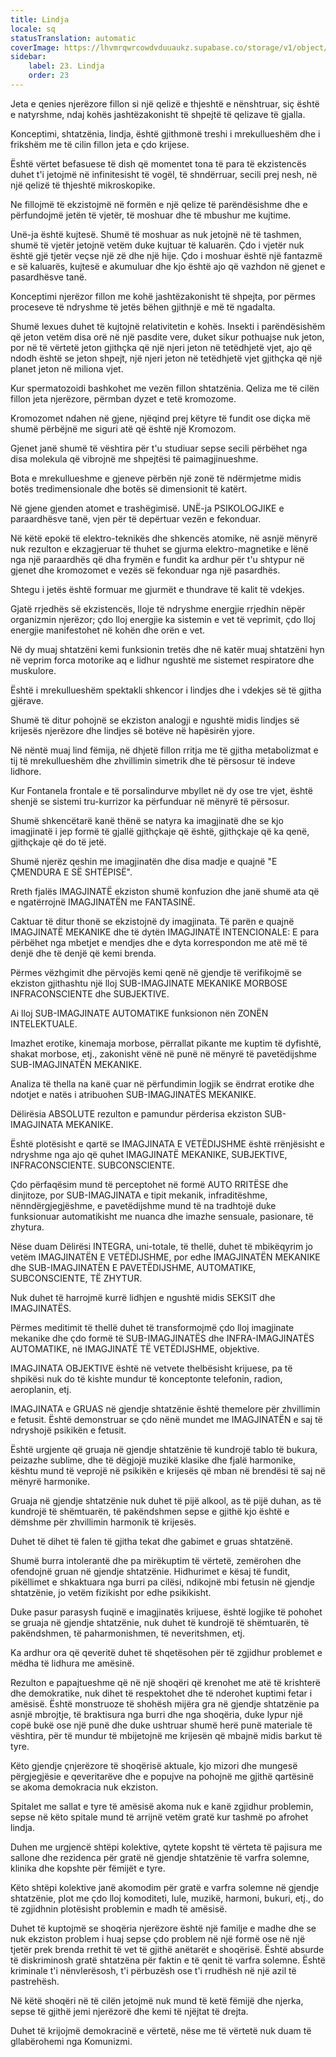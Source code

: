 ```yaml
---
title: Lindja
locale: sq
statusTranslation: automatic
coverImage: https://lhvmrqwrcowdvduuaukz.supabase.co/storage/v1/object/public/strapi-uploads/small_cover-educacion-fundamental.webp-2d51a7828a2b1309555be27f7e2a61a0.webp
sidebar:
    label: 23. Lindja
    order: 23
---
```

Jeta e qenies njerëzore fillon si një qelizë e thjeshtë e nënshtruar, siç është e natyrshme, ndaj kohës jashtëzakonisht të shpejtë të qelizave të gjalla.

Konceptimi, shtatzënia, lindja, është gjithmonë treshi i mrekullueshëm dhe i frikshëm me të cilin fillon jeta e çdo krijese.

Është vërtet befasuese të dish që momentet tona të para të ekzistencës duhet t'i jetojmë në infinitesisht të vogël, të shndërruar, secili prej nesh, në një qelizë të thjeshtë mikroskopike.

Ne fillojmë të ekzistojmë në formën e një qelize të parëndësishme dhe e përfundojmë jetën të vjetër, të moshuar dhe të mbushur me kujtime.

Unë-ja është kujtesë. Shumë të moshuar as nuk jetojnë në të tashmen, shumë të vjetër jetojnë vetëm duke kujtuar të kaluarën. Çdo i vjetër nuk është gjë tjetër veçse një zë dhe një hije. Çdo i moshuar është një fantazmë e së kaluarës, kujtesë e akumuluar dhe kjo është ajo që vazhdon në gjenet e pasardhësve tanë.

Konceptimi njerëzor fillon me kohë jashtëzakonisht të shpejta, por përmes proceseve të ndryshme të jetës bëhen gjithnjë e më të ngadalta.

Shumë lexues duhet të kujtojnë relativitetin e kohës. Insekti i parëndësishëm që jeton vetëm disa orë në një pasdite vere, duket sikur pothuajse nuk jeton, por në të vërtetë jeton gjithçka që një njeri jeton në tetëdhjetë vjet, ajo që ndodh është se jeton shpejt, një njeri jeton në tetëdhjetë vjet gjithçka që një planet jeton në miliona vjet.

Kur spermatozoidi bashkohet me vezën fillon shtatzënia. Qeliza me të cilën fillon jeta njerëzore, përmban dyzet e tetë kromozome.

Kromozomet ndahen në gjene, njëqind prej këtyre të fundit ose diçka më shumë përbëjnë me siguri atë që është një Kromozom.

Gjenet janë shumë të vështira për t'u studiuar sepse secili përbëhet nga disa molekula që vibrojnë me shpejtësi të paimagjinueshme.

Bota e mrekullueshme e gjeneve përbën një zonë të ndërmjetme midis botës tredimensionale dhe botës së dimensionit të katërt.

Në gjene gjenden atomet e trashëgimisë. UNË-ja PSIKOLOGJIKE e paraardhësve tanë, vjen për të depërtuar vezën e fekonduar.

Në këtë epokë të elektro-teknikës dhe shkencës atomike, në asnjë mënyrë nuk rezulton e ekzagjeruar të thuhet se gjurma elektro-magnetike e lënë nga një paraardhës që dha frymën e fundit ka ardhur për t'u shtypur në gjenet dhe kromozomet e vezës së fekonduar nga një pasardhës.

Shtegu i jetës është formuar me gjurmët e thundrave të kalit të vdekjes.

Gjatë rrjedhës së ekzistencës, lloje të ndryshme energjie rrjedhin nëpër organizmin njerëzor; çdo lloj energjie ka sistemin e vet të veprimit, çdo lloj energjie manifestohet në kohën dhe orën e vet.

Në dy muaj shtatzëni kemi funksionin tretës dhe në katër muaj shtatzëni hyn në veprim forca motorike aq e lidhur ngushtë me sistemet respiratore dhe muskulore.

Është i mrekullueshëm spektakli shkencor i lindjes dhe i vdekjes së të gjitha gjërave.

Shumë të ditur pohojnë se ekziston analogji e ngushtë midis lindjes së krijesës njerëzore dhe lindjes së botëve në hapësirën yjore.

Në nëntë muaj lind fëmija, në dhjetë fillon rritja me të gjitha metabolizmat e tij të mrekullueshëm dhe zhvillimin simetrik dhe të përsosur të indeve lidhore.

Kur Fontanela frontale e të porsalindurve mbyllet në dy ose tre vjet, është shenjë se sistemi tru-kurrizor ka përfunduar në mënyrë të përsosur.

Shumë shkencëtarë kanë thënë se natyra ka imagjinatë dhe se kjo imagjinatë i jep formë të gjallë gjithçkaje që është, gjithçkaje që ka qenë, gjithçkaje që do të jetë.

Shumë njerëz qeshin me imagjinatën dhe disa madje e quajnë "E ÇMENDURA E SË SHTËPISË".

Rreth fjalës IMAGJINATË ekziston shumë konfuzion dhe janë shumë ata që e ngatërrojnë IMAGJINATËN me FANTASINË.

Caktuar të ditur thonë se ekzistojnë dy imagjinata. Të parën e quajnë IMAGJINATË MEKANIKE dhe të dytën IMAGJINATË INTENCIONALE: E para përbëhet nga mbetjet e mendjes dhe e dyta korrespondon me atë më të denjë dhe të denjë që kemi brenda.

Përmes vëzhgimit dhe përvojës kemi qenë në gjendje të verifikojmë se ekziston gjithashtu një lloj SUB-IMAGJINATE MEKANIKE MORBOSE INFRACONSCIENTE dhe SUBJEKTIVE.

Ai lloj SUB-IMAGJINATE AUTOMATIKE funksionon nën ZONËN INTELEKTUALE.

Imazhet erotike, kinemaja morbose, përrallat pikante me kuptim të dyfishtë, shakat morbose, etj., zakonisht vënë në punë në mënyrë të pavetëdijshme SUB-IMAGJINATËN MEKANIKE.

Analiza të thella na kanë çuar në përfundimin logjik se ëndrrat erotike dhe ndotjet e natës i atribuohen SUB-IMAGJINATËS MEKANIKE.

Dëlirësia ABSOLUTE rezulton e pamundur përderisa ekziston SUB-IMAGJINATA MEKANIKE.

Është plotësisht e qartë se IMAGJINATA E VETËDIJSHME është rrënjësisht e ndryshme nga ajo që quhet IMAGJINATË MEKANIKE, SUBJEKTIVE, INFRACONSCIENTE. SUBCONSCIENTE.

Çdo përfaqësim mund të perceptohet në formë AUTO RRITËSE dhe dinjitoze, por SUB-IMAGJINATA e tipit mekanik, infraditëshme, nënndërgjegjëshme, e pavetëdijshme mund të na tradhtojë duke funksionuar automatikisht me nuanca dhe imazhe sensuale, pasionare, të zhytura.

Nëse duam Dëlirësi INTEGRA, uni-totale, të thellë, duhet të mbikëqyrim jo vetëm IMAGJINATËN E VETËDIJSHME, por edhe IMAGJINATËN MEKANIKE dhe SUB-IMAGJINATËN E PAVETËDIJSHME, AUTOMATIKE, SUBCONSCIENTE, TË ZHYTUR.

Nuk duhet të harrojmë kurrë lidhjen e ngushtë midis SEKSIT dhe IMAGJINATËS.

Përmes meditimit të thellë duhet të transformojmë çdo lloj imagjinate mekanike dhe çdo formë të SUB-IMAGJINATËS dhe INFRA-IMAGJINATËS AUTOMATIKE, në IMAGJINATË TË VETËDIJSHME, objektive.

IMAGJINATA OBJEKTIVE është në vetvete thelbësisht krijuese, pa të shpikësi nuk do të kishte mundur të konceptonte telefonin, radion, aeroplanin, etj.

IMAGJINATA e GRUAS në gjendje shtatzënie është themelore për zhvillimin e fetusit. Është demonstruar se çdo nënë mundet me IMAGJINATËN e saj të ndryshojë psikikën e fetusit.

Është urgjente që gruaja në gjendje shtatzënie të kundrojë tablo të bukura, peizazhe sublime, dhe të dëgjojë muzikë klasike dhe fjalë harmonike, kështu mund të veprojë në psikikën e krijesës që mban në brendësi të saj në mënyrë harmonike.

Gruaja në gjendje shtatzënie nuk duhet të pijë alkool, as të pijë duhan, as të kundrojë të shëmtuarën, të pakëndshmen sepse e gjithë kjo është e dëmshme për zhvillimin harmonik të krijesës.

Duhet të dihet të falen të gjitha tekat dhe gabimet e gruas shtatzënë.

Shumë burra intolerantë dhe pa mirëkuptim të vërtetë, zemërohen dhe ofendojnë gruan në gjendje shtatzënie. Hidhurimet e kësaj të fundit, pikëllimet e shkaktuara nga burri pa cilësi, ndikojnë mbi fetusin në gjendje shtatzënie, jo vetëm fizikisht por edhe psikikisht.

Duke pasur parasysh fuqinë e imagjinatës krijuese, është logjike të pohohet se gruaja në gjendje shtatzënie, nuk duhet të kundrojë të shëmtuarën, të pakëndshmen, të paharmonishmen, të neveritshmen, etj.

Ka ardhur ora që qeveritë duhet të shqetësohen për të zgjidhur problemet e mëdha të lidhura me amësinë.

Rezulton e papajtueshme që në një shoqëri që krenohet me atë të krishterë dhe demokratike, nuk dihet të respektohet dhe të nderohet kuptimi fetar i amësisë. Është monstruoze të shohësh mijëra gra në gjendje shtatzënie pa asnjë mbrojtje, të braktisura nga burri dhe nga shoqëria, duke lypur një copë bukë ose një punë dhe duke ushtruar shumë herë punë materiale të vështira, për të mundur të mbijetojnë me krijesën që mbajnë midis barkut të tyre.

Këto gjendje çnjerëzore të shoqërisë aktuale, kjo mizori dhe mungesë përgjegjësie e qeveritarëve dhe e popujve na pohojnë me gjithë qartësinë se akoma demokracia nuk ekziston.

Spitalet me sallat e tyre të amësisë akoma nuk e kanë zgjidhur problemin, sepse në këto spitale mund të arrijnë vetëm gratë kur tashmë po afrohet lindja.

Duhen me urgjencë shtëpi kolektive, qytete kopsht të vërteta të pajisura me sallone dhe rezidenca për gratë në gjendje shtatzënie të varfra solemne, klinika dhe kopshte për fëmijët e tyre.

Këto shtëpi kolektive janë akomodim për gratë e varfra solemne në gjendje shtatzënie, plot me çdo lloj komoditeti, lule, muzikë, harmoni, bukuri, etj., do të zgjidhnin plotësisht problemin e madh të amësisë.

Duhet të kuptojmë se shoqëria njerëzore është një familje e madhe dhe se nuk ekziston problem i huaj sepse çdo problem në një formë ose në një tjetër prek brenda rrethit të vet të gjithë anëtarët e shoqërisë. Është absurde të diskriminosh gratë shtatzëna për faktin e të qenit të varfra solemne. Është kriminale t'i nënvlerësosh, t'i përbuzësh ose t'i rrudhësh në një azil të pastrehësh.

Në këtë shoqëri në të cilën jetojmë nuk mund të ketë fëmijë dhe njerka, sepse të gjithë jemi njerëzorë dhe kemi të njëjtat të drejta.

Duhet të krijojmë demokracinë e vërtetë, nëse me të vërtetë nuk duam të gllabërohemi nga Komunizmi.

